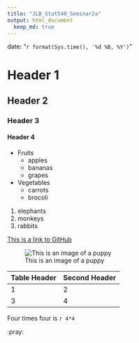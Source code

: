 ```yaml
---
title: "JLB_Stat540_Seminar2a"
output: html_document
  keep_md: true
---
```


date: "`r format(Sys.time(), '%d %B, %Y')`"

# Header 1
## Header 2
### Header 3
#### Header 4


* Fruits
    * apples
    * bananas
    * grapes
* Vegetables
    * carrots
    * brocoli

1. elephants
2. monkeys
3. rabbits

[This is a link to GitHub](https://github.com/)

![This is an image of a puppy](http://cdn2-www.dogtime.com/assets/uploads/gallery/30-impossibly-cute-puppies/impossibly-cute-puppy-8.jpg)

Table Header | Second Header
------------- | -------------
1 | 2
 3 | 4 
 
 
 Four times four is ```````r 4*4 ```````
 
 :pray:

